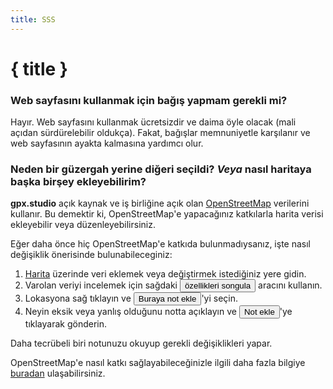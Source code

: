 ```yaml
---
title: SSS
---
```


<script>
</script>

# { title }

### Web sayfasını kullanmak için bağış yapmam gerekli mi?

Hayır.
Web sayfasını kullanmak ücretsizdir ve daima öyle olacak (mali açıdan sürdürelebilir oldukça).
Fakat, bağışlar memnuniyetle karşılanır ve web sayfasının ayakta kalmasına yardımcı olur.

### Neden bir güzergah yerine diğeri seçildi? _Veya_ nasıl haritaya başka birşey ekleyebilirim?

**gpx.studio** açık kaynak ve iş birliğine açık olan <a href="https://www.openstreetmap.org/" target="_blank">OpenStreetMap</a> verilerini kullanır.
Bu demektir ki, OpenStreetMap'e yapacağınız katkılarla harita verisi ekleyebilir veya düzenleyebilirsiniz.

Eğer daha önce hiç OpenStreetMap'e katkıda bulunmadıysanız, işte nasıl değişiklik önerisinde bulunabileceginiz:

1. <a href="https://www.openstreetmap.org/" target="_blank">Harita</a> üzerinde veri eklemek veya değiştirmek istediğiniz yere gidin.
2. Varolan veriyi incelemek için sağdaki <button>özellikleri songula</button> aracını kullanın.
3. Lokasyona sağ tıklayın ve <button>Buraya not ekle</button>'yi seçin.
4. Neyin eksik veya yanlış olduğunu notta açıklayın ve <button>Not ekle</button>'ye tıklayarak gönderin.

Daha tecrübeli biri notunuzu okuyup gerekli değişiklikleri yapar.

<DocsNote>

OpenStreetMap'e nasıl katkı sağlayabileceğinizle ilgili daha fazla bilgiye <a href="https://wiki.openstreetmap.org/wiki/How_to_contribute" target="_blank">buradan</a> ulaşabilirsiniz.

</DocsNote>
